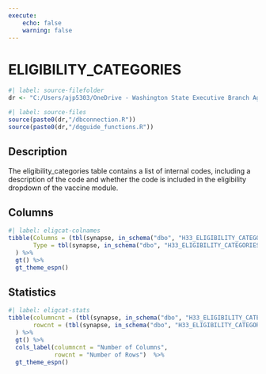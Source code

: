 ```yaml
---
execute:
    echo: false
    warning: false
---
```


# ELIGIBILITY_CATEGORIES {.unnumbered}

```r
#| label: source-filefolder
dr <- "C:/Users/ajp5303/OneDrive - Washington State Executive Branch Agencies/source_scripts"
```

```r
#| label: source-files
source(paste0(dr,"/dbconnection.R"))
source(paste0(dr,"/dqguide_functions.R"))
```

## Description

The eligibility_categories table contains a list of internal codes, including a description of the code and whether the code is included in the eligibility dropdown of the vaccine module.

## Columns

```r
#| label: eligcat-colnames
tibble(Columns = (tbl(synapse, in_schema("dbo", "H33_ELIGIBILITY_CATEGORIES")) %>% colnames()),
       Type = tbl(synapse, in_schema("dbo", "H33_ELIGIBILITY_CATEGORIES")) %>% head(1) %>% as_tibble() %>% sapply(class)
  ) %>%
  gt() %>%
  gt_theme_espn()
```

## Statistics

```r
#| label: eligcat-stats
tibble(columncnt = (tbl(synapse, in_schema("dbo", "H33_ELIGIBILITY_CATEGORIES")) %>% ncol()),
       rowcnt = (tbl(synapse, in_schema("dbo", "H33_ELIGIBILITY_CATEGORIES"))) %>% nrow2()
  ) %>%
  gt() %>%
  cols_label(columncnt = "Number of Columns",
             rowcnt = "Number of Rows")  %>%
  gt_theme_espn()
```
